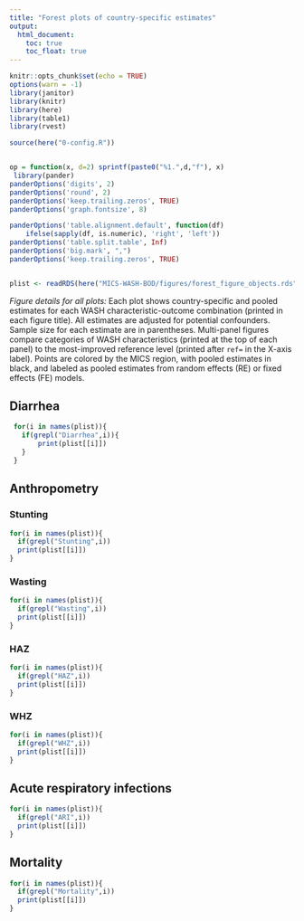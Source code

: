 ```yaml
---
title: "Forest plots of country-specific estimates"
output:
  html_document:
    toc: true  
    toc_float: true  
---
```




```r
knitr::opts_chunk$set(echo = TRUE)
options(warn = -1) 
library(janitor)
library(knitr)
library(here)
library(table1)
library(rvest)

source(here("0-config.R"))


op = function(x, d=2) sprintf(paste0("%1.",d,"f"), x) 
 library(pander)
panderOptions('digits', 2)
panderOptions('round', 2)
panderOptions('keep.trailing.zeros', TRUE)
panderOptions('graph.fontsize', 8)

panderOptions('table.alignment.default', function(df)
    ifelse(sapply(df, is.numeric), 'right', 'left'))
panderOptions('table.split.table', Inf)
panderOptions('big.mark', ",")
panderOptions('keep.trailing.zeros', TRUE)


plist <- readRDS(here("MICS-WASH-BOD/figures/forest_figure_objects.rds"))


```



_Figure details for all plots:_ Each plot shows country-specific and pooled estimates for each WASH characteristic-outcome combination (printed in each figure title). All estimates are adjusted for potential confounders. Sample size for each estimate are in parentheses. Multi-panel figures compare categories of WASH characteristics (printed at the top of each panel) to the most-improved reference level (printed after `ref=` in the X-axis label). Points are colored by the MICS region, with pooled estimates in black, and labeled as pooled estimates from random effects (RE) or fixed effects (FE) models.


## Diarrhea {.tabset .tabset-fade .tabset-pills}

<!-- ### EC_H {.tabset .tabset-fade .tabset-pills} -->

<!-- ```{r, echo=F, warning=F, message=F, fig.width = 10, fig.height = 5} -->
<!--       print(plist$Diarrhea.EC_H) -->
<!-- ``` -->

```r
 for(i in names(plist)){
   if(grepl("Diarrhea",i)){
       print(plist[[i]])
   }
 }
```

## Anthropometry {.tabset .tabset-fade .tabset-pills}

### Stunting

```r
for(i in names(plist)){
  if(grepl("Stunting",i))
  print(plist[[i]])
}
```

### Wasting

```r
for(i in names(plist)){
  if(grepl("Wasting",i))
  print(plist[[i]])
}
```

### HAZ

```r
for(i in names(plist)){
  if(grepl("HAZ",i))
  print(plist[[i]])
}
```

### WHZ

```r
for(i in names(plist)){
  if(grepl("WHZ",i))
  print(plist[[i]])
}
```

## Acute respiratory infections

```r
for(i in names(plist)){
  if(grepl("ARI",i))
  print(plist[[i]])
}
```

## Mortality


```r
for(i in names(plist)){
  if(grepl("Mortality",i))
  print(plist[[i]])
}
```

